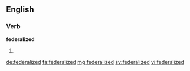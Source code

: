 ==English==

===Verb===
'''federalized'''

# {{past of|federalize}}

[[de:federalized]]
[[fa:federalized]]
[[mg:federalized]]
[[sv:federalized]]
[[vi:federalized]]